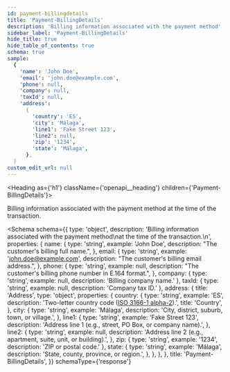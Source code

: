 ```yaml
---
id: payment-billingdetails
title: 'Payment-BillingDetails'
description: 'Billing information associated with the payment method'
sidebar_label: 'Payment-BillingDetails'
hide_title: true
hide_table_of_contents: true
schema: true
sample:
  {
    'name': 'John Doe',
    'email': 'john.doe@example.com',
    'phone': null,
    'company': null,
    'taxId': null,
    'address':
      {
        'country': 'ES',
        'city': 'Málaga',
        'line1': 'Fake Street 123',
        'line2': null,
        'zip': '1234',
        'state': 'Málaga',
      },
  }
custom_edit_url: null
---
```



<Heading as={'h1'} className={'openapi__heading'} children={'Payment-BillingDetails'}></Heading>

Billing information associated with the payment method
at the time of the transaction.

<Schema
  schema={{
    type: 'object',
    description:
      'Billing information associated with the payment method\nat the time of the transaction.\n',
    properties: {
      name: {
        type: 'string',
        example: 'John Doe',
        description: "The customer's billing full name.",
      },
      email: {
        type: 'string',
        example: 'john.doe@example.com',
        description: "The customer's billing email address.",
      },
      phone: {
        type: 'string',
        example: null,
        description: "The customer's billing phone number in E.164 format.",
      },
      company: { type: 'string', example: null, description: 'Billing company name.' },
      taxId: { type: 'string', example: null, description: 'Company tax ID.' },
      address: {
        title: 'Address',
        type: 'object',
        properties: {
          country: {
            type: 'string',
            example: 'ES',
            description:
              'Two-letter country code ([ISO 3166-1 alpha-2](https://en.wikipedia.org/wiki/ISO_3166-1_alpha-2)).',
            title: 'Country',
          },
          city: {
            type: 'string',
            example: 'Málaga',
            description: 'City, district, suburb, town, or village.',
          },
          line1: {
            type: 'string',
            example: 'Fake Street 123',
            description: 'Address line 1 (e.g., street, PO Box, or company name).',
          },
          line2: {
            type: 'string',
            example: null,
            description: 'Address line 2 (e.g., apartment, suite, unit, or building).',
          },
          zip: { type: 'string', example: '1234', description: 'ZIP or postal code.' },
          state: {
            type: 'string',
            example: 'Málaga',
            description: 'State, county, province, or region.',
          },
        },
      },
    },
    title: 'Payment-BillingDetails',
  }}
  schemaType={'response'}
></Schema>

